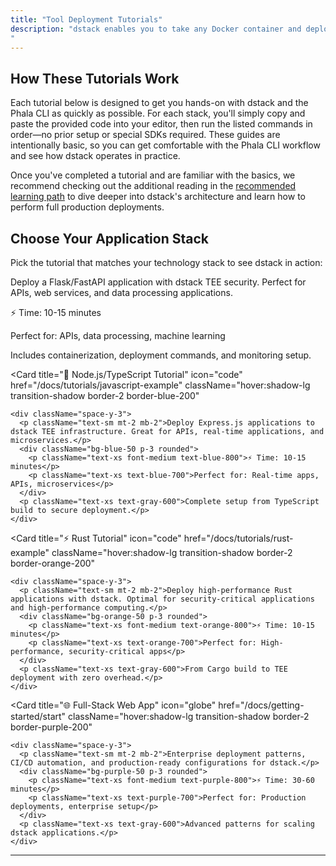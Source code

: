 ```yaml
---
title: "Tool Deployment Tutorials"
description: "dstack enables you to take any Docker container and deploy it as a hardware-secured TEE application with no code changes, special SDKs, or infrastructure setup required. To get started, simply choose a tutorial that matches your technology stack, copy the provided code into your preferred code editor, and follow the tutorial steps carefully to deploy your application using the Phala CLI—a separate tool for deploying apps to Phala that uses dstack to help you become familiar with the process, as both are operationally identical. After completing a tutorial, you will be well-prepared to move on to the full deployment demo found here: (/docs/getting-started/installation).
"
---
```


## How These Tutorials Work

Each tutorial below is designed to get you hands-on with dstack and the Phala CLI as quickly as possible. For each stack, you'll simply copy and paste the provided code into your editor, then run the listed commands in order—no prior setup or special SDKs required. These guides are intentionally basic, so you can get comfortable with the Phala CLI workflow and see how dstack operates in practice.

Once you've completed a tutorial and are familiar with the basics, we recommend checking out the additional reading in the [recommended learning path](/docs/tutorials/index) to dive deeper into dstack's architecture and learn how to perform full production deployments.

## Choose Your Application Stack

Pick the tutorial that matches your technology stack to see dstack in action:

<div className="grid grid-cols-1 md:grid-cols-2 gap-6 mt-8">
  <Card 
    title="🐍 Python Tutorial" 
    icon="code" 
    href="/docs/tutorials/python-example"
    className="hover:shadow-lg transition-shadow border-2 border-green-200"
  >
    <div className="space-y-3">
      <p className="text-sm mt-2 mb-2">Deploy a Flask/FastAPI application with dstack TEE security. Perfect for APIs, web services, and data processing applications.</p>
      <div className="bg-green-50 p-3 rounded">
        <p className="text-xs font-medium text-green-800">⚡ Time: 10-15 minutes</p>
        <p className="text-xs text-green-700">Perfect for: APIs, data processing, machine learning</p>
      </div>
      <p className="text-xs text-gray-600">Includes containerization, deployment commands, and monitoring setup.</p>
    </div>
  </Card>
  
  <Card 
    title="🔧 Node.js/TypeScript Tutorial" 
    icon="code" 
    href="/docs/tutorials/javascript-example"
    className="hover:shadow-lg transition-shadow border-2 border-blue-200"
  >
    <div className="space-y-3">
      <p className="text-sm mt-2 mb-2">Deploy Express.js applications to dstack TEE infrastructure. Great for APIs, real-time applications, and microservices.</p>
      <div className="bg-blue-50 p-3 rounded">
        <p className="text-xs font-medium text-blue-800">⚡ Time: 10-15 minutes</p>
        <p className="text-xs text-blue-700">Perfect for: Real-time apps, APIs, microservices</p>
      </div>
      <p className="text-xs text-gray-600">Complete setup from TypeScript build to secure deployment.</p>
    </div>
  </Card>

  <Card 
    title="⚡ Rust Tutorial" 
    icon="code" 
    href="/docs/tutorials/rust-example"
    className="hover:shadow-lg transition-shadow border-2 border-orange-200"
  >
    <div className="space-y-3">
      <p className="text-sm mt-2 mb-2">Deploy high-performance Rust applications with dstack. Optimal for security-critical applications and high-performance computing.</p>
      <div className="bg-orange-50 p-3 rounded">
        <p className="text-xs font-medium text-orange-800">⚡ Time: 10-15 minutes</p>
        <p className="text-xs text-orange-700">Perfect for: High-performance, security-critical apps</p>
      </div>
      <p className="text-xs text-gray-600">From Cargo build to TEE deployment with zero overhead.</p>
    </div>
  </Card>

  <Card 
    title="🌐 Full-Stack Web App" 
    icon="globe" 
    href="/docs/getting-started/start"
    className="hover:shadow-lg transition-shadow border-2 border-purple-200"
  >
    <div className="space-y-3">
      <p className="text-sm mt-2 mb-2">Enterprise deployment patterns, CI/CD automation, and production-ready configurations for dstack.</p>
      <div className="bg-purple-50 p-3 rounded">
        <p className="text-xs font-medium text-purple-800">⚡ Time: 30-60 minutes</p>
        <p className="text-xs text-purple-700">Perfect for: Production deployments, enterprise setup</p>
      </div>
      <p className="text-xs text-gray-600">Advanced patterns for scaling dstack applications.</p>
    </div>
  </Card>
</div>

---
